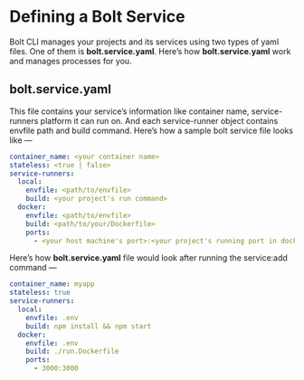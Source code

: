 
<Meta pageTitle="Defining a Bolt Service | bolt-framework" description="Bolt Framework is a powerful CLI tool for streamlined management and deployment of projects and services." />





# Defining a Bolt Service

Bolt CLI manages your projects and its services using two types of yaml files. One of them is **bolt.service.yaml**. Here’s how **bolt.service.yaml** work and manages processes for you.

## bolt.service.yaml

This file contains your service’s information like container name, service-runners platform it can run on. And each service-runner object contains envfile path and build command.
Here’s how a sample bolt service file looks like —

```yaml
container_name: <your container name>
stateless: <true | false>
service-runners:
  local:
    envfile: <path/to/envfile>
    build: <your project's run command>
  docker:
    envfile: <path/to/envfile>
    build: <path/to/your/Dockerfile>
    ports:
      - <your host machine's port>:<your project's running port in docker>
```

Here’s how **bolt.service.yaml** file would look after running the service:add command —

```yaml
container_name: myapp
stateless: true
service-runners:
  local:
    envfile: .env
    build: npm install && npm start
  docker:
    envfile: .env
    build: ./run.Dockerfile
    ports:
      - 3000:3000
```
